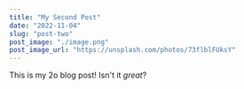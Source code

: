 ---
title: "My Second Post"
date: "2022-11-04"
slug: "post-two"
post_image: "./image.png"
post_image_url: "https://unsplash.com/photos/73flblFUksY"
---

This is my 2o blog post! Isn't it *great*?
